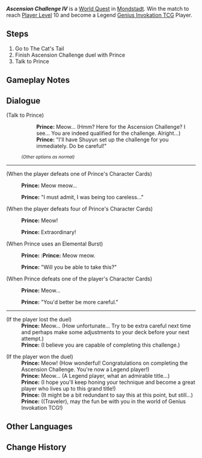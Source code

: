 {{Quest Infobox
|image         = Ascension Challenge IV.png
|type          = World
|summary       = <!-- editor written summary. quest description goes to dialogue -->
|requirement   = Reach [[Player Level]] 9 and earn 2,450 [[Player EXP]].
|characters    = Traveler; Prince
|startLocation = [[City of Mondstadt|Mondstadt]], [[Mondstadt]]
|region        = Mondstadt
|area          = Starfell Valley
|subarea       = City of Mondstadt
|prev          = Ascension Challenge III
|other         = {{Card|Lucky Coin|1,500}}{{Card|Legend Player Badge|1}}
}}
'''''Ascension Challenge IV''''' is a [[World Quest]] in [[City of Mondstadt|Mondstadt]]. Win the match to reach [[Player Level]] 10 and become a Legend [[Genius Invokation TCG]] Player.

==Steps==
# Go to The Cat's Tail
# Finish Ascension Challenge duel with Prince
# Talk to Prince

==Gameplay Notes==
{{Genius Invokation TCG Stages/Detailed|noheader=1}}

==Dialogue==
{{Quest Description|The Genius Invokation TCG Society has determined that you are qualified for the Ascension Challenge. Win the Challenge and become a Legend player! We hope you will have fun with Genius Invokation TCG!}}
{{Dialogue start}}
;(Talk to Prince)
:{{DIcon}} {{Color|help|I'm here for the Ascension Challenge!}}
::'''Prince:''' Meow... (Hmm? Here for the Ascension Challenge? I see... You are indeed qualified for the challenge. Alright...)
::'''Prince:''' "I'll have Shuyun set up the challenge for you immediately. Do be careful!"
:<small>''(Other options as normal)''</small>
----
;(When the player defeats one of Prince's Character Cards)
:{{A|vo littleprince card upset 01.ogg}} {{A|vo littleprince card upset 02.ogg}} {{A|vo littleprince card upset 03.ogg}} '''Prince:''' Meow meow...
:'''Prince:''' "I must admit, I was being too careless..."

;(When the player defeats four of Prince's Character Cards)
:{{A|vo littleprince card hard 01.ogg}} {{A|vo littleprince card hard 02.ogg}} {{A|vo littleprince card hard 03.ogg}} '''Prince:''' Meow!
:'''Prince:''' Extraordinary!

;(When Prince uses an Elemental Burst)
:{{A|vo littleprince card happy 01.ogg}} {{A|vo littleprince card happy 02.ogg}} {{A|vo littleprince card happy 03.ogg}} '''Prince:''' :'''Prince:''' Meow meow.
:'''Prince:''' "Will you be able to take this?"

;(When Prince defeats one of the player's Character Cards)
:{{A|vo littleprince card happy 01.ogg}} {{A|vo littleprince card happy 02.ogg}} {{A|vo littleprince card happy 03.ogg}} '''Prince:''' Meow...
:'''Prince:''' "You'd better be more careful."
----
;(If the player lost the duel)
:'''Prince:''' Meow... (How unfortunate... Try to be extra careful next time and perhaps make some adjustments to your deck before your next attempt.)
:'''Prince:''' (I believe you are capable of completing this challenge.)

;(If the player won the duel)
:'''Prince:''' Meow! (How wonderful! Congratulations on completing the Ascension Challenge. You're now a Legend player!)
:'''Prince:''' Meow... (A Legend player, what an admirable title...)
:'''Prince:''' (I hope you'll keep honing your technique and become a great player who lives up to this grand title!)
:'''Prince:''' (It might be a bit redundant to say this at this point, but still...)
:'''Prince:''' ((Traveler), may the fun be with you in the world of Genius Invokation TCG!)
{{Dialogue end}}

==Other Languages==
{{Other Languages
|en      = Ascension Challenge IV
|zhs     = 牌手等级突破・四
|zhs_rm  = Páishǒu Děngjí Tūpò - Sì
|zht     = 牌手等級突破・四
|zht_rm  = Páishǒu Děngjí Túpò - Sì
|zh_tl   = Card Player Rank Breakthrough - 4
|ja      = プレイヤーランク突破・4
|ja_rm   = Pureiyaa Ranku Toppa - Yon
|ja_tl   = Player Rank Breakthrough - 4
|ko      = 플레이어 레벨 돌파・4
|ko_rm   = Peulleieo Rebel Dolpa - Sa
|ko_tl   = Player Level Ascension - 4
|es      = Ascensión de Nivel de jugador (IV)
|es_tl   = Player Level Ascension (IV)
|fr      = Défi d'élévation - 4
|fr_tl   = Ascension Challenge - 4
|ru      = Испытание возвышения IV
|ru_tl   = Ascension Challenge IV
|th      = เลื่อนขั้นเลเวลผู้เล่น - 4
|th_rm   = Lueankhan Lewen Phulen - 4
|th_tl   = Player Level Ascension - 4
|vi      = Đột Phá Cấp Bài Thủ IV
|vi_tl   = Card Player Rank Breakthrough IV
|de      = Beschwörerstufen-Aufstieg IV
|de_tl   = Summoner Level Ascension IV
|id      = Tantangan Ascension IV
|id_tl   = Ascension Challenge IV
|pt      = Desafio de Ascensão IV
|pt_tl   = 
|tr      = Yükseltme Mücadelesi IV
|tr_tl   = 
|it      = Sfida d'ascensione IV
|it_tl   = Ascension Challenge IV
}}

==Change History==
{{Change History|3.3}}